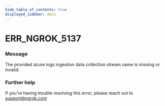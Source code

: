 ```yaml
---
hide_table_of_contents: true
displayed_sidebar: docs
---
```



# ERR_NGROK_5137

### Message
The provided azure logs ingestion data collection stream name is missing or invalid.

<ErrorDetails error='err_ngrok_5137' />


### Further help
If you're having trouble resolving this error, please reach out to [support@ngrok.com](mailto:support@ngrok.com?subject=Help%20with%20ERR_NGROK_5137)

